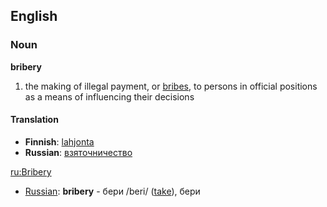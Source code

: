 ==English==

===Noun===
'''bribery'''
#the making of illegal payment, or [[bribe]]s, to persons in official positions as a means of influencing their decisions
====Translation====
*'''Finnish''': [[lahjonta]]
*'''Russian''': [[взяточничество]]


[[ru:Bribery]]


*[[Russian]]: '''bribery''' - бери /beri/ ([[take]]), бери